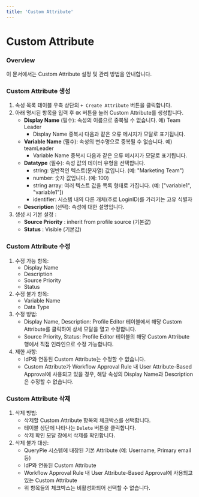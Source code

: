 ```yaml
---
title: 'Custom Attribute'
---
```


# Custom Attribute

### Overview

이 문서에서는 Custom Attribute 설정 및 관리 방법을 안내합니다.

### Custom Attribute 생성

1. 속성 목록 테이블 우측 상단의 `+ Create Attribute` 버튼을 클릭합니다.
2. 아래 명시된 항목을 입력 후 `OK` 버튼을 눌러 Custom Attribute를 생성합니다. 
    *  **Display Name**  (필수): 속성의 이름으로 중복될 수 없습니다. 예) Team Leader
        * Display Name 중복시 다음과 같은 오류 메시지가 모달로 표기됩니다.
    *  **Variable Name**  (필수): 속성의 변수명으로 중복될 수 없습니다. 예) teamLeader
        * Variable Name 중복시 다음과 같은 오류 메시지가 모달로 표기됩니다.
    *  **Datatype**  (필수): 속성 값의 데이터 유형을 선택합니다.
        * string: 일반적인 텍스트(문자열) 값입니다. (예: "Marketing Team")
        * number: 숫자 값입니다. (예: 100)
        * string array: 여러 텍스트 값을 목록 형태로 가집니다. (예: ["variable1", "variable1"])
        * identifier: 시스템 내의 다른 개체(주로 LoginID)를 가리키는 고유 식별자
    *  **Description**  (선택): 속성에 대한 설명입니다.
3. 생성 시 기본 설정 : 
    *  **Source Priority** : inherit from profile source (기본값)
    *  **Status** : Visible (기본값)

### Custom Attribute 수정

1. 수정 가능 항목:
    * Display Name
    * Description
    * Source Priority
    * Status
2. 수정 불가 항목:
    * Variable Name
    * Data Type
3. 수정 방법:
    * Display Name, Description: Profile Editor 테이블에서 해당 Custom Attribute를 클릭하여 상세 모달을 열고 수정합니다.
    * Source Priority, Status: Profile Editor 테이블의 해당 Custom Attribute 행에서 직접 인라인으로 수정 가능합니다.
4. 제한 사항:
    * IdP와 연동된 Custom Attribute는 수정할 수 없습니다.
    * Custom Attribute가 Workflow Approval Rule 내 User Attribute-Based Approval에 사용되고 있을 경우, 해당 속성의 Display Name과 Description은 수정할 수 없습니다.

### Custom Attribute 삭제

1. 삭제 방법:
    * 삭제할 Custom Attribute 항목의 체크박스를 선택합니다.
    * 테이블 상단에 나타나는 `Delete` 버튼을 클릭합니다.
    * 삭제 확인 모달 창에서 삭제를 확인합니다.
2. 삭제 불가 대상:
    * QueryPie 시스템에 내장된 기본 Attribute (예: Username, Primary email 등)
    * IdP와 연동된 Custom Attribute
    *  Workflow Approval Rule 내 User Attribute-Based Approval에 사용되고 있는 Custom Attribute
    * 위 항목들의 체크박스는 비활성화되어 선택할 수 없습니다.
